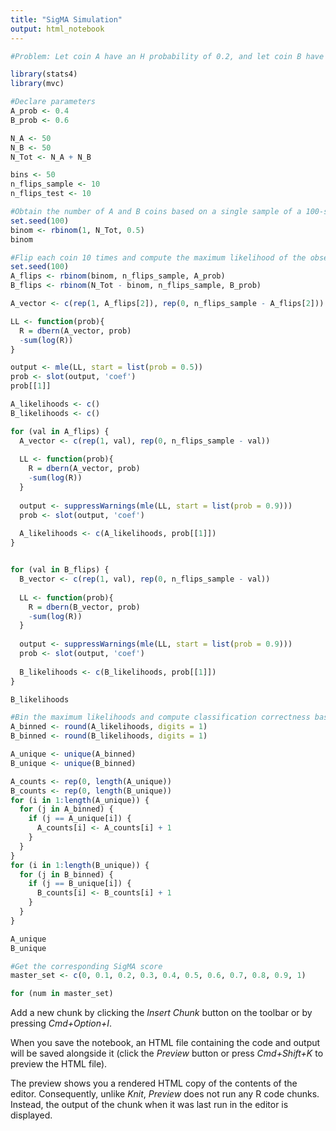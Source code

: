```yaml
---
title: "SigMA Simulation"
output: html_notebook
---
```



```r
#Problem: Let coin A have an H probability of 0.2, and let coin B have an H probability of 0.8. This is a simulation for determining the optimal number of flips in order to deliver the highest sensitivity at a particular threshhold for the probability of success.
```



```r
library(stats4)
library(mvc)
```


```r
#Declare parameters
A_prob <- 0.4
B_prob <- 0.6

N_A <- 50
N_B <- 50
N_Tot <- N_A + N_B

bins <- 50
n_flips_sample <- 10
n_flips_test <- 10
```
```r
#Obtain the number of A and B coins based on a single sample of a 100-sample Binomial distribution (ie. how many A coins in 100 trials, assuming each coin is equally likely to be picked)
set.seed(100)
binom <- rbinom(1, N_Tot, 0.5)
binom 
```
```r
#Flip each coin 10 times and compute the maximum likelihood of the observation
set.seed(100) 
A_flips <- rbinom(binom, n_flips_sample, A_prob)
B_flips <- rbinom(N_Tot - binom, n_flips_sample, B_prob)

A_vector <- c(rep(1, A_flips[2]), rep(0, n_flips_sample - A_flips[2]))

LL <- function(prob){
  R = dbern(A_vector, prob)
  -sum(log(R))
}

output <- mle(LL, start = list(prob = 0.5))
prob <- slot(output, 'coef')
prob[[1]]

```
```r
A_likelihoods <- c()
B_likelihoods <- c()

for (val in A_flips) {
  A_vector <- c(rep(1, val), rep(0, n_flips_sample - val))
  
  LL <- function(prob){
    R = dbern(A_vector, prob)
    -sum(log(R))
  }
  
  output <- suppressWarnings(mle(LL, start = list(prob = 0.9)))
  prob <- slot(output, 'coef')
  
  A_likelihoods <- c(A_likelihoods, prob[[1]])
}


for (val in B_flips) {
  B_vector <- c(rep(1, val), rep(0, n_flips_sample - val))
  
  LL <- function(prob){
    R = dbern(B_vector, prob)
    -sum(log(R))
  }
  
  output <- suppressWarnings(mle(LL, start = list(prob = 0.9)))
  prob <- slot(output, 'coef')
  
  B_likelihoods <- c(B_likelihoods, prob[[1]])
}


```
```r
B_likelihoods
```


```r
#Bin the maximum likelihoods and compute classification correctness based on sensitivity threshhold
A_binned <- round(A_likelihoods, digits = 1)
B_binned <- round(B_likelihoods, digits = 1)

A_unique <- unique(A_binned)
B_unique <- unique(B_binned)

A_counts <- rep(0, length(A_unique))
B_counts <- rep(0, length(B_unique))
for (i in 1:length(A_unique)) {
  for (j in A_binned) {
    if (j == A_unique[i]) {
      A_counts[i] <- A_counts[i] + 1
    }
  }
}
for (i in 1:length(B_unique)) {
  for (j in B_binned) {
    if (j == B_unique[i]) {
      B_counts[i] <- B_counts[i] + 1
    }
  }
}

A_unique
B_unique
```
```r
#Get the corresponding SigMA score
master_set <- c(0, 0.1, 0.2, 0.3, 0.4, 0.5, 0.6, 0.7, 0.8, 0.9, 1)

for (num in master_set)
```



Add a new chunk by clicking the *Insert Chunk* button on the toolbar or by pressing *Cmd+Option+I*.

When you save the notebook, an HTML file containing the code and output will be saved alongside it (click the *Preview* button or press *Cmd+Shift+K* to preview the HTML file). 

The preview shows you a rendered HTML copy of the contents of the editor. Consequently, unlike *Knit*, *Preview* does not run any R code chunks. Instead, the output of the chunk when it was last run in the editor is displayed.

